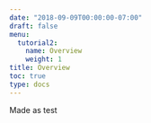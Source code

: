 ```yaml
---
date: "2018-09-09T00:00:00-07:00"
draft: false
menu:
  tutorial2:
    name: Overview
    weight: 1
title: Overview
toc: true
type: docs
---
```


Made as test




